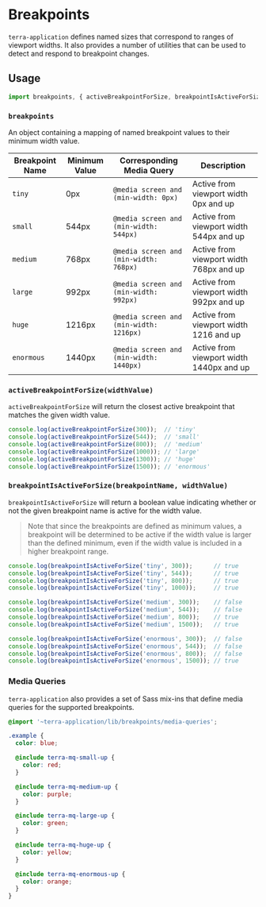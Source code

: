 # Breakpoints

`terra-application` defines named sizes that correspond to ranges of viewport widths. It also provides a number of utilities
that can be used to detect and respond to breakpoint changes.

## Usage

```jsx
import breakpoints, { activeBreakpointForSize, breakpointIsActiveForSize } from 'terra-application/lib/breakpoints';
```

### `breakpoints`

An object containing a mapping of named breakpoint values to their minimum width value.

|Breakpoint Name|Minimum Value|Corresponding Media Query|Description|
|---|---|---|---|
|`tiny`|0px|`@media screen and (min-width: 0px)`| Active from viewport width 0px and up|
|`small`|544px|`@media screen and (min-width: 544px)`|Active from viewport width 544px and up|
|`medium`|768px|`@media screen and (min-width: 768px)`|Active from viewport width 768px and up|
|`large`|992px|`@media screen and (min-width: 992px)`|Active from viewport width 992px and up|
|`huge`|1216px|`@media screen and (min-width: 1216px)`|Active from viewport width 1216 and up|
|`enormous`|1440px|`@media screen and (min-width: 1440px)`|Active from viewport width 1440px and up|

### `activeBreakpointForSize(widthValue)`

`activeBreakpointForSize` will return the closest active breakpoint that matches the given width value.

```jsx
console.log(activeBreakpointForSize(300));  // 'tiny'
console.log(activeBreakpointForSize(544));  // 'small'
console.log(activeBreakpointForSize(800));  // 'medium'
console.log(activeBreakpointForSize(1000)); // 'large'
console.log(activeBreakpointForSize(1300)); // 'huge'
console.log(activeBreakpointForSize(1500)); // 'enormous'
```

### `breakpointIsActiveForSize(breakpointName, widthValue)`

`breakpointIsActiveForSize` will return a boolean value indicating whether or not the given breakpoint name is active for the width value.

> Note that since the breakpoints are defined as minimum values, a breakpoint will be determined to be active
> if the width value is larger than the defined minimum, even if the width value is included in a higher breakpoint range.

```jsx
console.log(breakpointIsActiveForSize('tiny', 300));      // true
console.log(breakpointIsActiveForSize('tiny', 544));      // true
console.log(breakpointIsActiveForSize('tiny', 800));      // true
console.log(breakpointIsActiveForSize('tiny', 1000));     // true

console.log(breakpointIsActiveForSize('medium', 300));    // false
console.log(breakpointIsActiveForSize('medium', 544));    // false
console.log(breakpointIsActiveForSize('medium', 800));    // true
console.log(breakpointIsActiveForSize('medium', 1500));   // true

console.log(breakpointIsActiveForSize('enormous', 300));  // false
console.log(breakpointIsActiveForSize('enormous', 544));  // false
console.log(breakpointIsActiveForSize('enormous', 800));  // false
console.log(breakpointIsActiveForSize('enormous', 1500)); // true
```

### Media Queries

`terra-application` also provides a set of Sass mix-ins that define media queries for the supported breakpoints.

```scss
@import '~terra-application/lib/breakpoints/media-queries';

.example {
  color: blue;

  @include terra-mq-small-up {
    color: red;
  }

  @include terra-mq-medium-up {
    color: purple;
  }

  @include terra-mq-large-up {
    color: green;
  }

  @include terra-mq-huge-up {
    color: yellow;
  }

  @include terra-mq-enormous-up {
    color: orange;
  }
}
```
